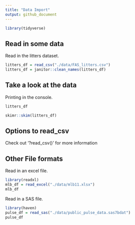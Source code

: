 ```yaml
---
title: "Data Import"
output: github_document
---
```



```r
library(tidyverse)
```

## Read in some data

Read in the litters dataset.

```r
litters_df = read_csv("./data/FAS_litters.csv")
litters_df = janitor::clean_names(litters_df)
```


## Take a look at the data

Printing in the console. 

```r
litters_df
```

```r
skimr::skim(litters_df)
```


## Options to read_csv

Check out '?read_csv()' for more information

## Other File formats

Read in an excel file. 

```r
library(readxl)
mlb_df = read_excel("./data/mlb11.xlsx")
mlb_df
```

Read in a SAS file. 

```r
library(haven)
pulse_df = read_sas("./data/public_pulse_data.sas7bdat")
pulse_df
```


